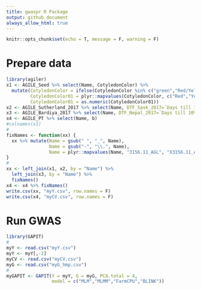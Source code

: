 ```yaml
---
title: gwaspr R Package
output: github_document
always_allow_html: true
---
```


```r
knitr::opts_chunk$set(echo = T, message = F, warning = F)
```

# Prepare data

```r
library(agiler)
x1 <- AGILE_Seed %>% select(Name, CotyledonColor) %>%
  mutate(CotyledonColor = ifelse(CotyledonColor %in% c("green","Red/Yellow"), NA, as.character(CotyledonColor)),
         CotyledonColor01 = plyr::mapvalues(CotyledonColor, c("Red","Yellow"), c(0,1)),
         CotyledonColor01 = as.numeric(CotyledonColor01))
x2 <- AGILE_Sutherland_2017 %>% select(Name, DTF_Sask_2017=`Days till 10% of Plants have One Open Flower (R1; days)`)
x3 <- AGILE_Bardiya_2017 %>% select(Name, DTF_Nepal_2017=`Days till 10% of Plants have One Open Flower (R1; days)`)
x4 <- AGILE_PT %>% select(Name, b)
#colnames(x1)
#
fixNames <- function(xx) {
  xx %>% mutate(Name = gsub(" ", "_", Name),
                Name = gsub("-", "\\.", Name),
                Name = plyr::mapvalues(Name, "3156.11_AGL", "X3156.11_AGL"))
}
#
xx <- left_join(x1, x2, by = "Name") %>%
  left_join(x3, by = "Name") %>%
  fixNames()
x4 <- x4 %>% fixNames()
write.csv(xx, "myY.csv", row.names = F)
write.csv(x4, "myCV.csv", row.names = F)
```

# Run GWAS

```r
library(GAPIT)
#
myY <- read.csv("myY.csv")
myY <- myY[,-2]
myCV <- read.csv("myCV.csv")
myG <- read.csv("myG_hmp.csv")
#
myGAPIT <- GAPIT(Y = myY, G = myG, PCA.total = 4, 
                 model = c("MLM","MLMM","FarmCPU","BLINK"))
```


